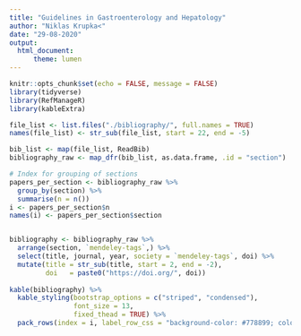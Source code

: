 ```yaml
---
title: "Guidelines in Gastroenterology and Hepatology"
author: "Niklas Krupka<"
date: "29-08-2020"
output:
  html_document:
      theme: lumen
---
```


```r
knitr::opts_chunk$set(echo = FALSE, message = FALSE)
library(tidyverse)
library(RefManageR)
library(kableExtra)
```


```r
file_list <- list.files("./bibliography/", full.names = TRUE)
names(file_list) <- str_sub(file_list, start = 22, end = -5)

bib_list <- map(file_list, ReadBib)
bibliography_raw <- map_dfr(bib_list, as.data.frame, .id = "section")

# Index for grouping of sections
papers_per_section <- bibliography_raw %>% 
  group_by(section) %>%
  summarise(n = n())
i <- papers_per_section$n
names(i) <- papers_per_section$section


bibliography <- bibliography_raw %>%
  arrange(section, `mendeley-tags`,) %>% 
  select(title, journal, year, society = `mendeley-tags`, doi) %>%
  mutate(title = str_sub(title, start = 2, end = -2),
         doi   = paste0("https://doi.org/", doi))
  
kable(bibliography) %>%
  kable_styling(bootstrap_options = c("striped", "condensed"), 
                font_size = 13,
                fixed_thead = TRUE) %>%
  pack_rows(index = i, label_row_css = "background-color: #778899; color: #fff;")
```
